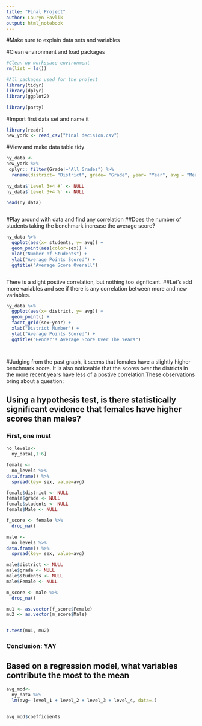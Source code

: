 ```yaml
---
title: "Final Project"
author: Lauryn Pavlik
output: html_notebook
---
```

#Make sure to explain data sets and variables




#Clean environment and load packages
```r
#Clean up workspace environment
rm(list = ls())

#All packages used for the project
library(tidyr)
library(dplyr)
library(ggplot2)

library(party)

```

#Import first data set and name it 
```r
library(readr)
new_york <- read_csv("final decision.csv")
```

#View and make data table tidy 
```r
ny_data <- 
new_york %>%
 dplyr:: filter(Grade!="All Grades") %>%
  rename(district= "District", grade= "Grade", year= "Year", avg = "Mean Scale Score", level_1 = "Level 1 #", level_1_perc = "Level 1 %", level_2 = "Level 2 #", level_2_perc = "Level 2 %",level_3 = "Level 3 #", level_3_perc = "Level 3 %",level_4 = "Level 4 #", level_4_perc = "Level 4 %", students="Number Tested", sex= "Category" )
  
ny_data$`Level 3+4 #` <- NULL
ny_data$`Level 3+4 %` <- NULL

head(ny_data)



```

#Play around with data and find any correlation
##Does the number of students taking the benchmark increase the average score? 
```r
ny_data %>%
  ggplot(aes(x= students, y= avg)) + 
  geom_point(aes(color=sex)) +
  xlab("Number of Students") +
  ylab("Average Points Scored") +
  ggtitle("Average Score Overall")



```

There is a slight postive correlation, but nothing too signficant.
##Let's add more variables and see if there is any correlation between more and new variables.  
```r
ny_data %>%
  ggplot(aes(x= district, y= avg)) + 
  geom_point() +
  facet_grid(sex~year) +
  xlab("District Number") +
  ylab("Average Points Scored") +
  ggtitle("Gender's Average Score Over The Years")




```
#Judging from the past graph, it seems that females have a slightly higher benchmark score. It is also noticeable that the scores over the districts in the more recent years have less of a postive correlation.These observations bring about a question: 

## Using a hypothesis test, is there statistically significant evidence that females have higher scores than males? 

### First, one must 
```r
no_levels<- 
  ny_data[,1:6]

female <- 
  no_levels %>%
data.frame() %>%
  spread(key= sex, value=avg) 

female$district <- NULL
female$grade <- NULL
female$students <- NULL
female$Male <- NULL

f_score <- female %>%
  drop_na()
```
  

```r
male <- 
  no_levels %>%
data.frame() %>%
  spread(key= sex, value=avg) 

male$district <- NULL
male$grade <- NULL
male$students <- NULL
male$Female <- NULL

m_score <- male %>%
  drop_na()
```

```r

mu1 <- as.vector(f_score$Female)
mu2 <- as.vector(m_score$Male)


t.test(mu1, mu2)


```
### Conclusion: YAY


## Based on a regression model, what variables contribute the most to the mean
```r

avg_mod<-
  ny_data %>%
  lm(avg~ level_1 + level_2 + level_3 + level_4, data=.)  


avg_mod$coefficients

```













